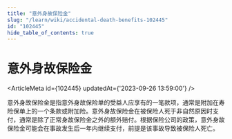 ```yaml
---
title: "意外身故保险金"
slug: "/learn/wiki/accidental-death-benefits-102445"
id: "102445"
hide_table_of_contents: true
---
```



# 意外身故保险金

<ArticleMeta id={102445} updatedAt={'2023-09-26 13:59:00'} />
<div className='border-solid border-b border-t-0 my-4 border-[var(--ifm-color-gray-300)]' />

意外身故保险金是指意外身故保险单的受益人应享有的一笔款项，通常是附加在寿险保单上的一个条款或附加险。意外身故保险金在被保险人死于非自然原因时支付，通常是除了正常身故保险金之外的额外赔付。根据保险公司的政策，意外身故保险金可能会在事故发生后一年内继续支付，前提是该事故导致被保险人死亡。
